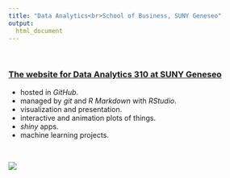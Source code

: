```yaml
---
title: "Data Analytics<br>School of Business, SUNY Geneseo"
output: 
  html_document
---
```


<br>

### [The website for Data Analytics 310 at SUNY Geneseo](http://bcdanl.github.io)

- hosted in *GitHub*. 
- managed by *git* and *R Markdown* with *RStudio*. 
- visualization and presentation.
- interactive and animation plots of things.
- *shiny* apps.
- machine learning projects.

<br>

<div style="width:600px; height:450px">
![](figures/correlation_causation.jpg)
</div>

